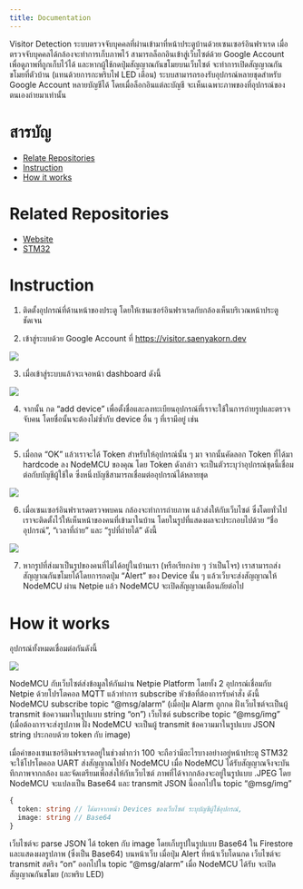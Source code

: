 ```yaml
---
title: Documentation
---
```


<Paragraph>
  Visitor Detection ระบบตรวจจับบุคคลที่ผ่านเข้ามาที่หน้าประตูบ้านด้วยเซนเซอร์อินฟราเรด
  เมื่อตรวจจับบุคคลได้กล้องจะทำการเก็บภาพไว้ สามารถล็อกอินเข้าสู่เว็บไซต์ด้วย Google Account
  เพื่อดูภาพที่ถูกเก็บไว้ได้ และหากผู้ใช้กดปุ่มสัญญาณกันขโมยบนเว็บไซต์
  จะทำการเปิดสัญญาณกันขโมยที่ตัวบ้าน (แทนด้วยการกะพริบไฟ LED เตือน)
  ระบบสามารถรองรับอุปกรณ์หลายชุดสำหรับ Google Account หลายบัญชีได้ โดยเมื่อล็อกอินแต่ละบัญชี
  จะเห็นเฉพาะภาพของที่อุปกรณ์ของตนเองถ่ายมาเท่านั้น
</Paragraph>

# สารบัญ

- [Relate Repositories](#relate-repository)
- [Instruction](#instruction)
- [How it works](#how-it-works)

<div id="relate-repository"></div>

# Related Repositories

- [Website](https://github.com/saenyakorn/visitor-detection-web)
- [STM32](https://github.com/Anon-136/visitor-detection-stm32)

<div id="instruction"></div>

# Instruction

1. ติดตั้งอุปกรณ์ที่ด้านหน้าของประตู โดยให้เซนเซอร์อินฟราเรดกับกล้องเห็นบริเวณหน้าประตูชัดเจน

2. เข้าสู่ระบบด้วย Google Account ที่ https://visitor.saenyakorn.dev

<div className="doc-image">
  <Image src="https://user-images.githubusercontent.com/33742791/120807311-04a81500-c572-11eb-967a-4203303b5bb1.png" />
</div>

3. เมื่อเข้าสู่ระบบแล้วจะเจอหน้า dashboard ดังนี้

<div className="doc-image">
  <Image src="https://user-images.githubusercontent.com/33742791/120807379-14275e00-c572-11eb-917b-85bebccf18fa.png" />
</div>

4. จากนั้น กด “add device” เพื่อตั้งชื่อและลงทะเบียนอุปกรณ์ที่เราจะใช้ในการถ่ายรูปและตรวจจับคน โดยชื่อนั้นจะต้องไม่ซ้ำกับ device อื่น ๆ ที่เรามีอยู่ เช่น

<div className="doc-image">
  <Image src="https://user-images.githubusercontent.com/33742791/120807380-15588b00-c572-11eb-8363-07194f39116e.png" />
</div>

5. เมื่อกด “OK” แล้วเราจะได้ Token สำหรับให้อุปกรณ์นั้น ๆ มา จากนั้นคัดลอก Token ที่ได้มา hardcode ลง NodeMCU ของคุณ โดย Token ดังกล่าว จะเป็นตัวระบุว่าอุปกรณ์ชุดนี้เชื่อมต่อกับบัญชีผู้ใช้ใด ซึ่งหนึ่งบัญชีสามารถเชื่อมต่ออุปกรณ์ได้หลายชุด

<div className="doc-image">
  <Image src="https://user-images.githubusercontent.com/33742791/120807383-15f12180-c572-11eb-8d25-8c3effb90b79.png" />
</div>

6. เมื่อเซนเซอร์อินฟราเรดตรวจพบคน กล้องจะทำการถ่ายภาพ แล้วส่งให้กับเว็บไซต์ ซึ่งโดยทั่วไปเราจะติดตั้งไว้ให้เห็นหน้าของคนที่เข้ามาในบ้าน โดยในรูปที่แสดงผลจะประกอบไปด้วย “ชื่ออุปกรณ์”, “เวลาที่ถ่าย” และ “รูปที่ถ่ายได้” ดังนี้

<div className="doc-image">
  <Image src="https://user-images.githubusercontent.com/33742791/120807388-1689b800-c572-11eb-8958-16d81df34fd1.png" />
</div>

7. หากรูปที่ส่งมาเป็นรูปของคนที่ไม่ได้อยู่ในบ้านเรา (หรือเรียกง่าย ๆ ว่าเป็นโจร) เราสามารถส่งสัญญาณกันขโมยได้โดยการกดปุ่ม “Alert” ของ Device นั้น ๆ แล้วเว็บจะส่งสัญญาณให้ NodeMCU ผ่าน Netpie แล้ว NodeMCU จะเปิดสัญญาณเตือนภัยต่อไป

<div id="how-it-works"></div>

# How it works

อุปกรณ์ทั้งหมดเชื่อมต่อกันดังนี้

<div className="doc-image">
  <Image src="https://user-images.githubusercontent.com/33742791/120807395-17bae500-c572-11eb-8b1d-1716d040d1d7.png" />
</div>

NodeMCU กับเว็บไซต์ส่งข้อมูลให้กันผ่าน Netpie Platform โดยทั้ง 2 อุปกรณ์เชื่อมกับ Netpie ด้วยโปรโตคอล MQTT แล้วทำการ subscribe หัวข้อที่ต้องการรับคำสั่ง ดังนี้
NodeMCU subscribe topic “@msg/alarm” (เมื่อปุ่ม Alarm ถูกกด ฝั่งเว็บไซต์จะเป็นผู้ transmit ข้อความมาในรูปแบบ string “on”)
เว็บไซต์ subscribe topic “@msg/img” (เมื่อต้องการจะส่งรูปภาพ ฝั่ง NodeMCU จะเป็นผู้ transmit ข้อความมาในรูปแบบ JSON string ประกอบด้วย token กับ image)

เมื่อค่าของเซนเซอร์อินฟราเรดอยู่ในช่วงต่ำกว่า 100 จะถือว่ามีอะไรบางอย่างอยู่หน้าประตู STM32 จะใช้โปรโตคอล UART ส่งสัญญาณไปยัง NodeMCU เมื่อ NodeMCU ได้รับสัญญาณจึงจะบันทึกภาพจากกล้อง และจัดเตรียมเพื่อส่งให้กับเว็บไซต์
ภาพที่ได้จากกล้องจะอยู่ในรูปแบบ .JPEG โดย NodeMCU จะแปลงเป็น Base64 และ transmit JSON นี้ออกไปใน topic “@msg/img”

```typescript
{
  token: string // ได้มาจากหน้า Devices ของเว็บไซต์ ระบุบัญชีผู้ใช้อุปกรณ์,
  image: string // Base64
}
```

เว็บไซต์จะ parse JSON ได้ token กับ image โดยเก็บรูปในรูปแบบ Base64 ใน Firestore และแสดงผลรูปภาพ (ซึ่งเป็น Base64) บนหน้าเว็บ
เมื่อปุ่ม Alert ที่หน้าเว็บโดนกด เว็บไซต์จะ transmit สตริง “on” ออกไปใน topic “@msg/alarm” เมื่อ NodeMCU ได้รับ จะเปิดสัญญาณกันขโมย (กะพริบ LED)
